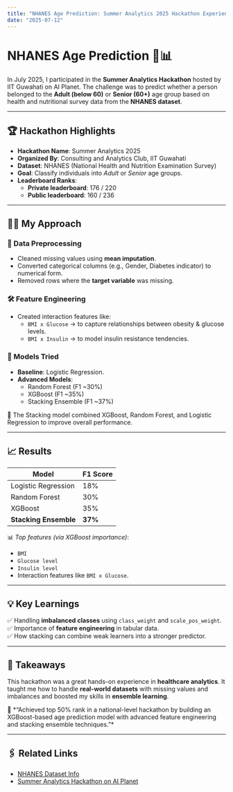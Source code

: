 ```yaml
---
title: "NHANES Age Prediction: Summer Analytics 2025 Hackathon Experience"
date: "2025-07-12"
---
```


# NHANES Age Prediction 🧠📊

In July 2025, I participated in the **Summer Analytics Hackathon** hosted by IIT Guwahati on AI Planet. The challenge was to predict whether a person belonged to the **Adult (below 60)** or **Senior (60+)** age group based on health and nutritional survey data from the **NHANES dataset**.

---

## 🏆 Hackathon Highlights

- **Hackathon Name**: Summer Analytics 2025  
- **Organized By**: Consulting and Analytics Club, IIT Guwahati  
- **Dataset**: NHANES (National Health and Nutrition Examination Survey)  
- **Goal**: Classify individuals into *Adult* or *Senior* age groups.  
- **Leaderboard Ranks**:  
  - **Private leaderboard**: 176 / 220  
  - **Public leaderboard**: 160 / 236  

---

## 🧑‍💻 My Approach

### 📝 Data Preprocessing
- Cleaned missing values using **mean imputation**.  
- Converted categorical columns (e.g., Gender, Diabetes indicator) to numerical form.  
- Removed rows where the **target variable** was missing.

### 🛠 Feature Engineering
- Created interaction features like:  
  - `BMI x Glucose` → to capture relationships between obesity & glucose levels.  
  - `BMI x Insulin` → to model insulin resistance tendencies.  

### 🤖 Models Tried
- **Baseline**: Logistic Regression.  
- **Advanced Models**:  
  - Random Forest (F1 ~30%)  
  - XGBoost (F1 ~35%)  
  - Stacking Ensemble (F1 ~37%)  

<div style={{backgroundColor: '#111213ff', padding: '10px', borderRadius: '8px'}}>
  🚀 The Stacking model combined XGBoost, Random Forest, and Logistic Regression to improve overall performance.
</div>

---

## 📈 Results

| Model               | F1 Score |
|----------------------|----------|
| Logistic Regression  | 18%      |
| Random Forest        | 30%      |
| XGBoost              | 35%      |
| **Stacking Ensemble**| **37%**  |

📊 *Top features (via XGBoost importance)*:  
- `BMI`  
- `Glucose level`  
- `Insulin level`  
- Interaction features like `BMI x Glucose`.  

---

## 💡 Key Learnings

✅ Handling **imbalanced classes** using `class_weight` and `scale_pos_weight`.  
✅ Importance of **feature engineering** in tabular data.  
✅ How stacking can combine weak learners into a stronger predictor.  

---

## 📜 Takeaways

This hackathon was a great hands-on experience in **healthcare analytics**. It taught me how to handle **real-world datasets** with missing values and imbalances and boosted my skills in **ensemble learning**.

<div style={{backgroundColor: '#0e0d0dff', padding: '10px', borderRadius: '8px'}}>
  🌟 *“Achieved top 50% rank in a national-level hackathon by building an XGBoost-based age prediction model with advanced feature engineering and stacking ensemble techniques.”*
</div>

---

## 🖇 Related Links
- [NHANES Dataset Info](https://www.cdc.gov/nchs/nhanes/index.htm)  
- [Summer Analytics Hackathon on AI Planet](https://aiplanet.com/profile/Chirayu%20Khalwa)

